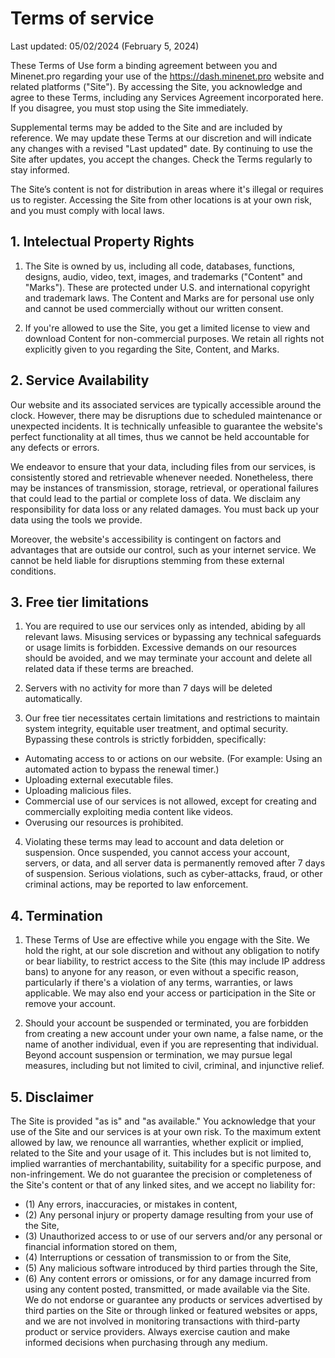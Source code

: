 # Terms of service

Last updated: 05/02/2024 (February 5, 2024)

These Terms of Use form a binding agreement between you and Minenet.pro regarding your use of the https://dash.minenet.pro website and related platforms ("Site"). By accessing the Site, you acknowledge and agree to these Terms, including any Services Agreement incorporated here. If you disagree, you must stop using the Site immediately.

Supplemental terms may be added to the Site and are included by reference. We may update these Terms at our discretion and will indicate any changes with a revised "Last updated" date. By continuing to use the Site after updates, you accept the changes. Check the Terms regularly to stay informed.

The Site’s content is not for distribution in areas where it's illegal or requires us to register. Accessing the Site from other locations is at your own risk, and you must comply with local laws.

## 1. Intelectual Property Rights

1. The Site is owned by us, including all code, databases, functions, designs, audio, video, text, images, and trademarks ("Content" and "Marks"). These are protected under U.S. and international copyright and trademark laws. The Content and Marks are for personal use only and cannot be used commercially without our written consent.

2. If you're allowed to use the Site, you get a limited license to view and download Content for non-commercial purposes. We retain all rights not explicitly given to you regarding the Site, Content, and Marks.

## 2. Service Availability

Our website and its associated services are typically accessible around the clock. However, there may be disruptions due to scheduled maintenance or unexpected incidents. It is technically unfeasible to guarantee the website's perfect functionality at all times, thus we cannot be held accountable for any defects or errors.

We endeavor to ensure that your data, including files from our services, is consistently stored and retrievable whenever needed. Nonetheless, there may be instances of transmission, storage, retrieval, or operational failures that could lead to the partial or complete loss of data. We disclaim any responsibility for data loss or any related damages. You must back up your data using the tools we provide.

Moreover, the website's accessibility is contingent on factors and advantages that are outside our control, such as your internet service. We cannot be held liable for disruptions stemming from these external conditions.

## 3. Free tier limitations

1. You are required to use our services only as intended, abiding by all relevant laws. Misusing services or bypassing any technical safeguards or usage limits is forbidden. Excessive demands on our resources should be avoided, and we may terminate your account and delete all related data if these terms are breached.

2. Servers with no activity for more than 7 days will be deleted automatically.

3. Our free tier necessitates certain limitations and restrictions to maintain system integrity, equitable user treatment, and optimal security. Bypassing these controls is strictly forbidden, specifically:

- Automating access to or actions on our website. (For example: Using an automated action to bypass the renewal timer.)
- Uploading external executable files.
- Uploading malicious files.
- Commercial use of our services is not allowed, except for creating and commercially exploiting media content like videos.
- Overusing our resources is prohibited.

4. Violating these terms may lead to account and data deletion or suspension. Once suspended, you cannot access your account, servers, or data, and all server data is permanently removed after 7 days of suspension. Serious violations, such as cyber-attacks, fraud, or other criminal actions, may be reported to law enforcement.

## 4. Termination

1. These Terms of Use are effective while you engage with the Site. We hold the right, at our sole discretion and without any obligation to notify or bear liability, to restrict access to the Site (this may include IP address bans) to anyone for any reason, or even without a specific reason, particularly if there's a violation of any terms, warranties, or laws applicable. We may also end your access or participation in the Site or remove your account.

2. Should your account be suspended or terminated, you are forbidden from creating a new account under your own name, a false name, or the name of another individual, even if you are representing that individual. Beyond account suspension or termination, we may pursue legal measures, including but not limited to civil, criminal, and injunctive relief.

## 5. Disclaimer

The Site is provided "as is" and "as available." You acknowledge that your use of the Site and our services is at your own risk. To the maximum extent allowed by law, we renounce all warranties, whether explicit or implied, related to the Site and your usage of it. This includes but is not limited to, implied warranties of merchantability, suitability for a specific purpose, and non-infringement. We do not guarantee the precision or completeness of the Site's content or that of any linked sites, and we accept no liability for:
- (1) Any errors, inaccuracies, or mistakes in content,
- (2) Any personal injury or property damage resulting from your use of the Site,
- (3) Unauthorized access to or use of our servers and/or any personal or financial information stored on them,
- (4) Interruptions or cessation of transmission to or from the Site,
- (5) Any malicious software introduced by third parties through the Site,
- (6) Any content errors or omissions, or for any damage incurred from using any content posted, transmitted, or made available via the Site. We do not endorse or guarantee any products or services advertised by third parties on the Site or through linked or featured websites or apps, and we are not involved in monitoring transactions with third-party product or service providers. Always exercise caution and make informed decisions when purchasing through any medium.



